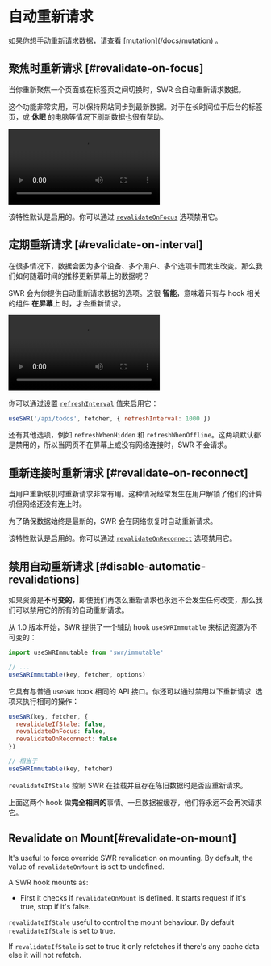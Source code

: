 
# 自动重新请求

<Callout>
  如果你想手动重新请求数据，请查看 [mutation](/docs/mutation) 。
</Callout>

## 聚焦时重新请求 [#revalidate-on-focus]

当你重新聚焦一个页面或在标签页之间切换时，SWR 会自动重新请求数据。

这个功能非常实用，可以保持网站同步到最新数据。对于在长时间位于后台的标签页，或 **休眠** 的电脑等情况下刷新数据也很有帮助。

<Bleed>
  <Video
    src="https://raw.githubusercontent.com/vercel/swr-site/master/.github/videos/focus-revalidate.mp4"
    caption="视频：使用聚焦时重新验证在页面间自动同步登陆状态。"
    ratio={307/768}
    className="mx-8 2xl:mx-24"
  />
</Bleed>

该特性默认是启用的。你可以通过 [`revalidateOnFocus`](/docs/api) 选项禁用它。

## 定期重新请求 [#revalidate-on-interval]

在很多情况下，数据会因为多个设备、多个用户、多个选项卡而发生改变。那么我们如何随着时间的推移更新屏幕上的数据呢？

SWR 会为你提供自动重新请求数据的选项。这很 **智能**，意味着只有与 hook 相关的组件 **在屏幕上** 时，才会重新请求。

<Bleed>
  <Video
    src="https://raw.githubusercontent.com/vercel/swr-site/master/.github/videos/refetch-interval.mp4"
    caption="视频：当用户进行更改时，两个会话最终将呈现相同的数据。"
    ratio={307/768}
    className="mx-8 2xl:mx-24"
  />
</Bleed>

你可以通过设置 [`refreshInterval`](/docs/api) 值来启用它：

```js
useSWR('/api/todos', fetcher, { refreshInterval: 1000 })
```

还有其他选项，例如 `refreshWhenHidden` 和 `refreshWhenOffline`。这两项默认都是禁用的，所以当网页不在屏幕上或没有网络连接时，SWR 不会请求。

## 重新连接时重新请求 [#revalidate-on-reconnect]

当用户重新联机时重新请求非常有用。这种情况经常发生在用户解锁了他们的计算机但网络还没有连上时。

为了确保数据始终是最新的，SWR 会在网络恢复时自动重新请求。

该特性默认是启用的。你可以通过 [`revalidateOnReconnect`](/docs/api) 选项禁用它。

## 禁用自动重新请求 [#disable-automatic-revalidations]

如果资源是**不可变的**，即使我们再怎么重新请求也永远不会发生任何改变，那么我们可以禁用它的所有的自动重新请求。

从 1.0 版本开始，SWR 提供了一个辅助 hook `useSWRImmutable` 来标记资源为不可变的：

```js
import useSWRImmutable from 'swr/immutable'

// ...
useSWRImmutable(key, fetcher, options)
```

它具有与普通 `useSWR` hook 相同的 API 接口。你还可以通过禁用以下重新请求 ​​ 选项来执行相同的操作：

```js
useSWR(key, fetcher, {
  revalidateIfStale: false,
  revalidateOnFocus: false,
  revalidateOnReconnect: false
})

// 相当于
useSWRImmutable(key, fetcher)
```

`revalidateIfStale` 控制 SWR 在挂载并且存在陈旧数据时是否应重新请求。

上面这两个 hook 做**完全相同的**事情。一旦数据被缓存，他们将永远不会再次请求它。

## Revalidate on Mount[#revalidate-on-mount]

It's useful to force override SWR revalidation on mounting. By default, the value of `revalidateOnMount` is set to undefined.

A SWR hook mounts as:

- First it checks if `revalidateOnMount` is defined. It starts request if it's true, stop if it's false.

`revalidateIfStale` useful to control the mount behaviour. By default `revalidateIfStale` is set to true.

If `revalidateIfStale` is set to true it only refetches if there's any cache data else it will not refetch.
